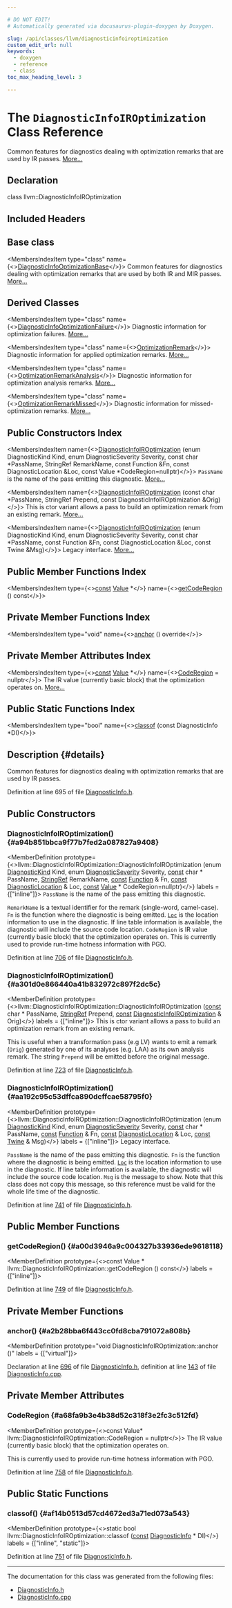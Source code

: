 ```yaml
---

# DO NOT EDIT!
# Automatically generated via docusaurus-plugin-doxygen by Doxygen.

slug: /api/classes/llvm/diagnosticinfoiroptimization
custom_edit_url: null
keywords:
  - doxygen
  - reference
  - class
toc_max_heading_level: 3

---
```





# The `DiagnosticInfoIROptimization` Class Reference

<DoxygenPage pluginConfig={pluginConfig}>

Common features for diagnostics dealing with optimization remarks that are used by IR passes. <a href="#details">More...</a>

## Declaration

<CodeBlock>class llvm::DiagnosticInfoIROptimization</CodeBlock>

## Included Headers

<IncludesList>
<IncludesListItem
  filePath="llvm/IR/DiagnosticInfo.h"
  permalink="/docs/api/files/include/include/llvm/include/llvm/ir/diagnosticinfo-h"
  isLocal="true" />
</IncludesList>

## Base class

<MembersIndex>

<MembersIndexItem
  type="class"
  name={<><a href="/docs/api/classes/llvm/diagnosticinfooptimizationbase">DiagnosticInfoOptimizationBase</a></>}>
Common features for diagnostics dealing with optimization remarks that are used by both IR and MIR passes. <a href="/docs/api/classes/llvm/diagnosticinfooptimizationbase/#details">More...</a>
</MembersIndexItem>

</MembersIndex>

## Derived Classes

<MembersIndex>

<MembersIndexItem
  type="class"
  name={<><a href="/docs/api/classes/llvm/diagnosticinfooptimizationfailure">DiagnosticInfoOptimizationFailure</a></>}>
Diagnostic information for optimization failures. <a href="/docs/api/classes/llvm/diagnosticinfooptimizationfailure/#details">More...</a>
</MembersIndexItem>

<MembersIndexItem
  type="class"
  name={<><a href="/docs/api/classes/llvm/optimizationremark">OptimizationRemark</a></>}>
Diagnostic information for applied optimization remarks. <a href="/docs/api/classes/llvm/optimizationremark/#details">More...</a>
</MembersIndexItem>

<MembersIndexItem
  type="class"
  name={<><a href="/docs/api/classes/llvm/optimizationremarkanalysis">OptimizationRemarkAnalysis</a></>}>
Diagnostic information for optimization analysis remarks. <a href="/docs/api/classes/llvm/optimizationremarkanalysis/#details">More...</a>
</MembersIndexItem>

<MembersIndexItem
  type="class"
  name={<><a href="/docs/api/classes/llvm/optimizationremarkmissed">OptimizationRemarkMissed</a></>}>
Diagnostic information for missed-optimization remarks. <a href="/docs/api/classes/llvm/optimizationremarkmissed/#details">More...</a>
</MembersIndexItem>

</MembersIndex>

## Public Constructors Index

<MembersIndex>

<MembersIndexItem
  name={<><a href="#a94b851bbca9f77b7fed2a087827a9408">DiagnosticInfoIROptimization</a> (enum DiagnosticKind Kind, enum DiagnosticSeverity Severity, const char &#42;PassName, StringRef RemarkName, const Function &amp;Fn, const DiagnosticLocation &amp;Loc, const Value &#42;CodeRegion=nullptr)</>}>
<code>PassName</code> is the name of the pass emitting this diagnostic. <a href="#a94b851bbca9f77b7fed2a087827a9408">More...</a>
</MembersIndexItem>

<MembersIndexItem
  name={<><a href="#a301d0e866440a41b832972c897f2dc5c">DiagnosticInfoIROptimization</a> (const char &#42;PassName, StringRef Prepend, const DiagnosticInfoIROptimization &amp;Orig)</>}>
This is ctor variant allows a pass to build an optimization remark from an existing remark. <a href="#a301d0e866440a41b832972c897f2dc5c">More...</a>
</MembersIndexItem>

<MembersIndexItem
  name={<><a href="#aa192c95c53dffca890dcffcae58795f0">DiagnosticInfoIROptimization</a> (enum DiagnosticKind Kind, enum DiagnosticSeverity Severity, const char &#42;PassName, const Function &amp;Fn, const DiagnosticLocation &amp;Loc, const Twine &amp;Msg)</>}>
Legacy interface. <a href="#aa192c95c53dffca890dcffcae58795f0">More...</a>
</MembersIndexItem>

</MembersIndex>

## Public Member Functions Index

<MembersIndex>

<MembersIndexItem
  type={<><a href="/docs/api/files/lib/lib/target/lib/target/aarch64/aarch64promoteconstant-cpp/#a90f8350fecae261c25be85d38b451bff">const</a> <a href="/docs/api/classes/llvm/value">Value</a> &#42;</>}
  name={<><a href="#a00d3946a9c004327b33936ede9618118">getCodeRegion</a> () const</>}>
</MembersIndexItem>

</MembersIndex>

## Private Member Functions Index

<MembersIndex>

<MembersIndexItem
  type="void"
  name={<><a href="#a2b28bba6f443cc0fd8cba791072a808b">anchor</a> () override</>}>
</MembersIndexItem>

</MembersIndex>

## Private Member Attributes Index

<MembersIndex>

<MembersIndexItem
  type={<><a href="/docs/api/files/lib/lib/target/lib/target/aarch64/aarch64promoteconstant-cpp/#a90f8350fecae261c25be85d38b451bff">const</a> <a href="/docs/api/classes/llvm/value">Value</a> &#42;</>}
  name={<><a href="#a68fa9b3e4b38d52c318f3e2fc3c512fd">CodeRegion</a> = nullptr</>}>
The IR value (currently basic block) that the optimization operates on. <a href="#a68fa9b3e4b38d52c318f3e2fc3c512fd">More...</a>
</MembersIndexItem>

</MembersIndex>

## Public Static Functions Index

<MembersIndex>

<MembersIndexItem
  type="bool"
  name={<><a href="#af14b0513d57cd4672ed3a71ed073a543">classof</a> (const DiagnosticInfo &#42;DI)</>}>
</MembersIndexItem>

</MembersIndex>

## Description {#details}

Common features for diagnostics dealing with optimization remarks that are used by IR passes.

Definition at line 695 of file <a href="/docs/api/files/include/include/llvm/include/llvm/ir/diagnosticinfo-h">DiagnosticInfo.h</a>.

<SectionDefinition>

## Public Constructors

### DiagnosticInfoIROptimization() {#a94b851bbca9f77b7fed2a087827a9408}

<MemberDefinition
  prototype={<>llvm::DiagnosticInfoIROptimization::DiagnosticInfoIROptimization (enum <a href="/docs/api/namespaces/llvm/#a52b4ea3a21377555e9a0511d57945594">DiagnosticKind</a> Kind, enum <a href="/docs/api/namespaces/llvm/#abfcab32516704f11d146c757f402ad5c">DiagnosticSeverity</a> Severity, <a href="/docs/api/files/lib/lib/target/lib/target/aarch64/aarch64promoteconstant-cpp/#a90f8350fecae261c25be85d38b451bff">const</a> char &#42; PassName, <a href="/docs/api/classes/llvm/stringref">StringRef</a> RemarkName, <a href="/docs/api/files/lib/lib/target/lib/target/aarch64/aarch64promoteconstant-cpp/#a90f8350fecae261c25be85d38b451bff">const</a> <a href="/docs/api/classes/llvm/function">Function</a> &amp; Fn, <a href="/docs/api/files/lib/lib/target/lib/target/aarch64/aarch64promoteconstant-cpp/#a90f8350fecae261c25be85d38b451bff">const</a> <a href="/docs/api/classes/llvm/diagnosticlocation">DiagnosticLocation</a> &amp; Loc, <a href="/docs/api/files/lib/lib/target/lib/target/aarch64/aarch64promoteconstant-cpp/#a90f8350fecae261c25be85d38b451bff">const</a> <a href="/docs/api/classes/llvm/value">Value</a> &#42; CodeRegion=nullptr)</>}
  labels = {["inline"]}>
<code>PassName</code> is the name of the pass emitting this diagnostic.

<code>RemarkName</code> is a textual identifier for the remark (single-word, camel-case). <code>Fn</code> is the function where the diagnostic is being emitted. <code><a href="/docs/api/namespaces/llvm/loc">Loc</a></code> is the location information to use in the diagnostic. If line table information is available, the diagnostic will include the source code location. <code>CodeRegion</code> is IR value (currently basic block) that the optimization operates on. This is currently used to provide run-time hotness information with PGO.

Definition at line <a href="/docs/api/files/include/include/llvm/include/llvm/ir/diagnosticinfo-h/#l00706">706</a> of file <a href="/docs/api/files/include/include/llvm/include/llvm/ir/diagnosticinfo-h">DiagnosticInfo.h</a>.
</MemberDefinition>

### DiagnosticInfoIROptimization() {#a301d0e866440a41b832972c897f2dc5c}

<MemberDefinition
  prototype={<>llvm::DiagnosticInfoIROptimization::DiagnosticInfoIROptimization (<a href="/docs/api/files/lib/lib/target/lib/target/aarch64/aarch64promoteconstant-cpp/#a90f8350fecae261c25be85d38b451bff">const</a> char &#42; PassName, <a href="/docs/api/classes/llvm/stringref">StringRef</a> Prepend, <a href="/docs/api/files/lib/lib/target/lib/target/aarch64/aarch64promoteconstant-cpp/#a90f8350fecae261c25be85d38b451bff">const</a> <a href="/docs/api/classes/llvm/diagnosticinfoiroptimization">DiagnosticInfoIROptimization</a> &amp; Orig)</>}
  labels = {["inline"]}>
This is ctor variant allows a pass to build an optimization remark from an existing remark.

This is useful when a transformation pass (e.g LV) wants to emit a remark (<code>Orig</code>) generated by one of its analyses (e.g. LAA) as its own analysis remark. The string <code>Prepend</code> will be emitted before the original message.

Definition at line <a href="/docs/api/files/include/include/llvm/include/llvm/ir/diagnosticinfo-h/#l00723">723</a> of file <a href="/docs/api/files/include/include/llvm/include/llvm/ir/diagnosticinfo-h">DiagnosticInfo.h</a>.
</MemberDefinition>

### DiagnosticInfoIROptimization() {#aa192c95c53dffca890dcffcae58795f0}

<MemberDefinition
  prototype={<>llvm::DiagnosticInfoIROptimization::DiagnosticInfoIROptimization (enum <a href="/docs/api/namespaces/llvm/#a52b4ea3a21377555e9a0511d57945594">DiagnosticKind</a> Kind, enum <a href="/docs/api/namespaces/llvm/#abfcab32516704f11d146c757f402ad5c">DiagnosticSeverity</a> Severity, <a href="/docs/api/files/lib/lib/target/lib/target/aarch64/aarch64promoteconstant-cpp/#a90f8350fecae261c25be85d38b451bff">const</a> char &#42; PassName, <a href="/docs/api/files/lib/lib/target/lib/target/aarch64/aarch64promoteconstant-cpp/#a90f8350fecae261c25be85d38b451bff">const</a> <a href="/docs/api/classes/llvm/function">Function</a> &amp; Fn, <a href="/docs/api/files/lib/lib/target/lib/target/aarch64/aarch64promoteconstant-cpp/#a90f8350fecae261c25be85d38b451bff">const</a> <a href="/docs/api/classes/llvm/diagnosticlocation">DiagnosticLocation</a> &amp; Loc, <a href="/docs/api/files/lib/lib/target/lib/target/aarch64/aarch64promoteconstant-cpp/#a90f8350fecae261c25be85d38b451bff">const</a> <a href="/docs/api/classes/llvm/twine">Twine</a> &amp; Msg)</>}
  labels = {["inline"]}>
Legacy interface.

<code>PassName</code> is the name of the pass emitting this diagnostic. <code>Fn</code> is the function where the diagnostic is being emitted. <code><a href="/docs/api/namespaces/llvm/loc">Loc</a></code> is the location information to use in the diagnostic. If line table information is available, the diagnostic will include the source code location. <code>Msg</code> is the message to show. Note that this class does not copy this message, so this reference must be valid for the whole life time of the diagnostic.

Definition at line <a href="/docs/api/files/include/include/llvm/include/llvm/ir/diagnosticinfo-h/#l00741">741</a> of file <a href="/docs/api/files/include/include/llvm/include/llvm/ir/diagnosticinfo-h">DiagnosticInfo.h</a>.
</MemberDefinition>

</SectionDefinition>

<SectionDefinition>

## Public Member Functions

### getCodeRegion() {#a00d3946a9c004327b33936ede9618118}

<MemberDefinition
  prototype={<>const Value &#42; llvm::DiagnosticInfoIROptimization::getCodeRegion () const</>}
  labels = {["inline"]}>

Definition at line <a href="/docs/api/files/include/include/llvm/include/llvm/ir/diagnosticinfo-h/#l00749">749</a> of file <a href="/docs/api/files/include/include/llvm/include/llvm/ir/diagnosticinfo-h">DiagnosticInfo.h</a>.
</MemberDefinition>

</SectionDefinition>

<SectionDefinition>

## Private Member Functions

### anchor() {#a2b28bba6f443cc0fd8cba791072a808b}

<MemberDefinition
  prototype="void DiagnosticInfoIROptimization::anchor ()"
  labels = {["virtual"]}>

Declaration at line <a href="/docs/api/files/include/include/llvm/include/llvm/ir/diagnosticinfo-h/#l00696">696</a> of file <a href="/docs/api/files/include/include/llvm/include/llvm/ir/diagnosticinfo-h">DiagnosticInfo.h</a>, definition at line <a href="/docs/api/files/lib/lib/ir/diagnosticinfo-cpp/#l00143">143</a> of file <a href="/docs/api/files/lib/lib/ir/diagnosticinfo-cpp">DiagnosticInfo.cpp</a>.
</MemberDefinition>

</SectionDefinition>

<SectionDefinition>

## Private Member Attributes

### CodeRegion {#a68fa9b3e4b38d52c318f3e2fc3c512fd}

<MemberDefinition
  prototype={<>const Value&#42; llvm::DiagnosticInfoIROptimization::CodeRegion = nullptr</>}>
The IR value (currently basic block) that the optimization operates on.

This is currently used to provide run-time hotness information with PGO.

Definition at line <a href="/docs/api/files/include/include/llvm/include/llvm/ir/diagnosticinfo-h/#l00758">758</a> of file <a href="/docs/api/files/include/include/llvm/include/llvm/ir/diagnosticinfo-h">DiagnosticInfo.h</a>.
</MemberDefinition>

</SectionDefinition>

<SectionDefinition>

## Public Static Functions

### classof() {#af14b0513d57cd4672ed3a71ed073a543}

<MemberDefinition
  prototype={<>static bool llvm::DiagnosticInfoIROptimization::classof (<a href="/docs/api/files/lib/lib/target/lib/target/aarch64/aarch64promoteconstant-cpp/#a90f8350fecae261c25be85d38b451bff">const</a> <a href="/docs/api/classes/llvm/diagnosticinfo">DiagnosticInfo</a> &#42; DI)</>}
  labels = {["inline", "static"]}>

Definition at line <a href="/docs/api/files/include/include/llvm/include/llvm/ir/diagnosticinfo-h/#l00751">751</a> of file <a href="/docs/api/files/include/include/llvm/include/llvm/ir/diagnosticinfo-h">DiagnosticInfo.h</a>.
</MemberDefinition>

</SectionDefinition>

<hr/>

The documentation for this class was generated from the following files:

<ul>
<li><a href="/docs/api/files/include/include/llvm/include/llvm/ir/diagnosticinfo-h">DiagnosticInfo.h</a></li>
<li><a href="/docs/api/files/lib/lib/ir/diagnosticinfo-cpp">DiagnosticInfo.cpp</a></li>
</ul>

</DoxygenPage>
